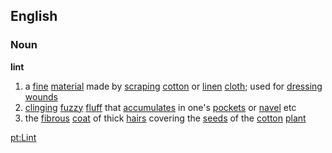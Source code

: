 ==English==
===Noun===
'''lint'''
# a [[fine]] [[material]] made by [[scraping]] [[cotton]] or [[linen]] [[cloth]]; used for [[dressing]] [[wound]]s
# [[clinging]] [[fuzzy]] [[fluff]] that [[accumulate]]s in one's [[pocket]]s or [[navel]] etc
# the [[fibrous]] [[coat]] of thick [[hair]]s covering the [[seed]]s of the [[cotton]] [[plant]]

[[pt:Lint]]
